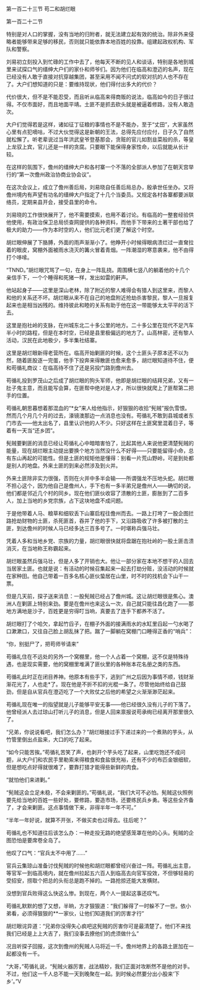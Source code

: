 

第一百二十三节 苟二和胡烂眼

第一百二十二节

特别是对人口的掌握，没有当地的归附者，就无法建立起有效的统治。除非外来侵略者能够带来足够的移民，否则就只能依靠本地百姓的投靠。组建起政权机构、军队和警察。

刘易初立刻投入到忙碌的工作中去了，他每天不断的见人和谈话，特别是各地到城里来试探口气的缙绅大户们的家仆和师爷们。因为他们在临高和澄迈的名声，现在已经没有人敢于直接对抗穿越集团，甚至采用不闻不问式的软对抗的人也不存在了。大户们想知道的只是：要维持现状，他们得付出多大的代价？

代价很大，但不是不能忍受，而且听从临高来得商贩的说法，临高如今的日子很过得。不仅市面好，而且地面平靖。土匪不是抓去砍头就是被逼着修路，没有人敢造次。

大户们觉得若是这样，诸如征丁征粮的事情也不是不能办，至于“丈田”，大家虽然心里有点犯嘀咕，不过大伙觉得这是新朝的王法，总得先应付应付，日子久了自然就松懈了。听老辈说过当年洪武皇爷登基那会，贪赃的官儿如割韭菜般的杀，等皇上龙驭上宾，官儿还是一样的贪腐。只要眼下能保得身家性命，以后就能从长计较。

在这样的氛围下，儋州的缙绅大户和各村寨一个不落的全部派人参加了在朝天宫举行的“第一次儋州政治协商业协会议”。

在这次会议上，成立了儋州善后局，刘易晓自任善后局总办，殷承世任坐办。又将儋州境内有声望有功名的缙绅大户指定了十几个当委员。又规定各村各寨都要派联络员，定期来县开会，接受县里的命令。

刘易晓的工作很快展开了，他不需要摸索，也用不着讨论。有临高的一整套经验供他使用，有政治保卫总局侦查网提供的各种资料，而他手下带来的土著干部也给了极大的助力――作为本时空的人，他们比元老们更了解这个时空。

胡烂眼伸展了下胳膊，外面的雨声渐渐小了。他睁开小时候得眼病溃烂过一直耷拉着的眼皮，窝棚外面被雨水浇灭的篝火冒着青烟。一阵潮湿的寒意袭来，他不由得打个哆嗦。

“TNND。”胡烂眼咒骂了一句，在身上一阵乱挠。周围横七竖八的躺着他的十几个亲信手下，一个个睡得和死猪一样，发出如雷的鼾声。

他站起身子――这里是深山老林，除了附近的黎人难得会有猎人到这里来，而黎人和他的关系还不坏。胡烂眼从来不在自己的地盘附近抢劫杀害黎民，黎人一旦报复起来也是相当凶残的。维持彼此和睦的关系有助于他在这一带能够太太平平的活下去。

这里是抱社岭的支脉，在州城东北二十多公里的地方。二十多公里在现代不足汽车半小时的路程，但是在本时空，已经是县里极偏远的地方了。山高林密，还有黎人活动，汉民在此地极少，多半集社结寨。

这里是胡烂眼新得老营所在。临高开始剿匪的时候，这个土匪头子原本还不以为然，随着匪股逐一完蛋，他手下投奔来得散匪也愈来愈多，胡烂眼知道待不住，便和苟循礼商议：在临高待不住了还是另投门路到儋州去。

苟循礼投到罗茂山之后成了胡烂眼的狗头军师，他即是胡烂眼的结拜兄弟，又有一肚子鬼主意，而且能写会算，在匪帮中绝对是人才，所以很快就爬上了匪帮第二把手的位置。

苟循礼朝思暮想着那混血的“*女”来人给他指示，好狠狠的收拾“髡贼”报仇雪恨。然而几个月几个月的过去，濠镜澳那边一点消息也没有。苟循礼不敢到县城或者东门市去――他太出名了，县里认识他的人不少。只好这样在土匪窝里混着日子，等着有一天当“还乡团”。

髡贼要剿匪的消息已经让苟循礼心中暗暗害怕了，比起其他人来说他更清楚髡贼的能量，现在胡烂眼主动提出要换个地方当然没什么不好得――只要能留得小命，总有东山再起的可能性。但是土匪的规矩他是懂得：别看一片荒山野岭，可是到处都是别人的地盘。外来土匪的到来必然涉及到火并。

外来土匪除非实力很强，否则在火并中多半会输――所谓强龙不压地头蛇。胡烂眼不担心这个，因为他自己是儋州人，手下也有一多半弟兄是儋州人――确切的说，他们都是邻近几个村的同乡。现在他们匪伙收容了溃散的土匪，膨胀到了二百多人，加上当地的乡党宗族，占下这块地盘不成问题。

于是他带着人马、粮草和细软丢下山寨启程往儋州而去。一路上打垮了一股企图拦路抢劫财物的土匪，杀死匪首，吞并了他的手下，又沿路吸收了许多被打散的土匪，到达儋州的时候人马已经多达三百多号了。一时堪称兵强马壮。

凭着人多和当地乡党、宗族的力量，胡烂眼很快就将盘踞在抱社岭的一股土匪击溃消灭，在当地称王称霸起来。

胡烂眼虽然兵强马壮，但是人多了开销也大。他让一部分家在本地不想干的人回去当居家土匪。也就是说：有活动的时候召集起来一起去打劫分赃，没活动的时候就在家种田。他自己带着一百多名核心匪伙蛰居在山里，时不时的找机会下山干一票。

但是几天前，探子送来消息：一股髡贼已经占了儋州城。这让胡烂眼很是焦心。澳洲人在剿匪上特别来劲。要是在儋州也来这么一次，自己就只能往昌化跑了――那地方满地是沙子，百姓更是穷得叮当响，真要去了连手下都养不活了。

胡烂眼打了个哈欠，拿起竹舀子，在棚子外面的接满雨水的水缸里舀起一勺水喝了口漱漱口，又往自己脸上胡乱抹了把。踹了一脚躺在窝棚门口睡得正香的“哨兵”：

“你，别挺尸了，把苟师爷请来”

苟循礼住在不远处的另外一个窝棚里，他一个人占着一个窝棚，这不仅是特殊待遇，也是现实需要，他的窝棚里堆满了匪伙里的各种账本花名册之类的东西。

苟循礼此时正在闭目养神。他原本有些手下，逃到广州之后因为事情不顺，钱财渐渐花光了，人也走*了。现在他是不折不扣的光棍一条了。尽管他始终给自己鼓劲，但是自从官兵在澄迈吃了一个大败仗之后他的希望之火渐渐渺茫起来。

苟循礼现在唯一的指望就是儿子能够平安无事――他已经很久没有儿子的下落了。他曾经派人去过琼山打听儿子的消息，但是人回来禀报说苟承绚已经离开那里很久了。

“兄弟，你说说看吧，我们怎么办？”胡烂眼接过手下递过来的一个煮熟的芋头，从竹管里倒出点盐来，大口的吃了起来。

“如今只能苦挨。”苟循礼苦笑了声，也剥开个芋头吃了起来，山里吃饱还不成问题，从大户们和农民手里勒索来得粮食和食盐很充裕，还有不少的布匹金银细软，但是想吃点好得就很难了，要靠打猎才能得些新鲜的肉食。

“就怕他们来进剿。”

“髡贼这会立足未稳，不会来剿匪的。”苟循礼说，“我们大可不必怕。髡贼这伙照例要先给当地的百姓一些好处，要修路，要造市场，还要练民兵乡勇。等这些全齐备了，才会来剿匪。这点事情做下来，非得半年一年不可。”

“半年一年好说，就算不开张，不做买卖也过得去。往后呢？”

苟循礼也不知道往后该怎么办：一种走投无路的绝望感笼罩在他的心头。髡贼的企图恐怕是要席卷全岛了。

他叹了口气：“官兵太不中用了……”

官兵云集琼山准备讨伐髡贼的时候他和胡烂眼都曾经兴奋过一阵。苟循礼出主意，等官军一到临高境内，就在儋州拉起五六百人到临高去向官军投效，不但够轻易的受招安，捞取个把总的头衔总是跑不掉的。一路抢掠还能大发横财。

没想到官兵败得这么快这么惨。到现在，两个人一提起这事还叹气。

苟循礼默默的想了又想，半晌，方才狠狠道：“我们躲得了一时躲不了一世。依小弟看，必须得狠狠的**一家伙，让他们知道我们的厉害才行”

胡烂眼诧异道：“兄弟你没得失心疯吧这髡贼的厉害你可是最清楚了。他们不来找我们已经是上上大吉了，我们没事去撩他们的虎须做什么”

况且听探子回报，这次到儋州的髡贼人马将近一千。儋州地界上的各路土匪加在一起都没有一千。

“大哥，”苟循礼说，“髡贼火器厉害，战法精妙，我们正面对攻断然不是他的对手。不过，他们这一千人总不能一天到晚聚在一起。到时候必然要分出小股来‘下乡’。”V


